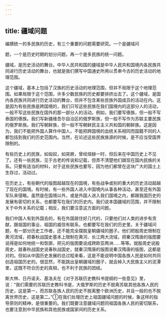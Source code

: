 ```yaml
---
---
---
```

title: 疆域问题
---



编撰统一的多民族的历史，有三个重要的问题需要研究。一个是疆域问

题，一个是历史时期的划分问题，再一个是多民族的统一问题。

疆域，是历史活动的舞台。中华人民共和国的疆域是中华人民共和国境内各民族共同进行历史活动的舞台，也就是我们撰写中国通史所用以贯串今古的历史活动的地理范围。

这个疆域，基本上包括了汉族的历史活动的地理范围，但并不局限于这个地理范围。如果局限于这个范围，许多少数民族的历史都要排挤出去了。这个疆域，是国内各民族共同进行历史活动的舞台，但并不包含某些民族外国成员的活动在内。这是因为有些民族是跨国境的，我们只写这些民族在我们国境内的这部分人的活动，一般不写这些民族在国外的那一部分人的活动。例如，我们要写傣族，但一般不写泰国的傣族。我们写新疆维吾尔自治区的俄罗斯族，但一般不写作为苏联主要民族的俄罗斯族。我们写朝鲜族，但一般不写朝鲜民主主义共和国的朝鲜族。这是因为，我们不能把外国人算作中国人，不能把跨国境的血统关系相同而国籍不同的人都包括到我们的历史范围内。当然，在论述这些民族族源的时候，是不应当受国界限制的。

有些历史上的民族，如匈奴，如突厥，曾经煊赫一时，但后来在中国历史上不见了。还有一些民族，见于古老的传说和记载，但弄不清楚他们跟现在国内民族的关系。只要有适当的材料，对于这些民族也要写，因为他们都曾在这块广大的国土上生存过，活动过。

在历史上，有些朝代的版图超越现在的国境，有些战争或别的重大的历史活动超越了现在的国境。有时候，有一些外国人进入中国境内从事各种活动，甚至还有外国军队来侵略。虽然是在国境以外，或是外国人进入我们国境之内，都跟我国历史的发展有密切的关系，也都要写在我们的历史内。我们说本国疆域的范围，并不限制关于中外关系的记载；相反，我们要注意这方面的问题。

我们中国人有到外国去的，有在外国居住好几代的，只要他们对人类的进步有贡献，跟祖国的事业、祖国的威信有联系，也都要写在我们的历史里。关于疆域问题，有一部分历史工作者，还不能完全摆脱皇朝疆域的圈子。他们把殷周史限制在黄河流域，把春秋战国史基本上限制在黄河、长江两大流域，把秦汉隋唐的版图要说得是如何地统一和恢廓，把元的版图要说成跨欧亚两洲……等等。就殷周史说殷周史，就春秋战国史说春秋战国史，就秦汉隋唐的版图说秦汉隋唐的版图，这都是对的。但如从中国历史发展的总过程来看，这是不能说明中国各族人民是如何共同创造祖国历史的。很显然，不能跳出皇朝疆域的圈子，就会掉入大民族主义的泥潭里，这既不符合历史的真相，也不利于民族的团结。

斯大林、日丹诺夫、基洛夫在《对于苏联历史教科书提纲的一些意见》里，说：“我们需要的苏联历史教科书是，大俄罗斯的历史不脱离苏联其他各族人民的历史，这是第一，而苏联各族人民的历史不脱离整个欧洲历史，并且一般的也不脱离世界历史，这是第二。”①在我们处理历史上祖国疆域问题的时候，象这样的指导原则的精神，是很重要的。我们既要注意疆域问题同祖国各族人民的密切联系，也要注意到中华民族和其他民族或国家间的历史关系。